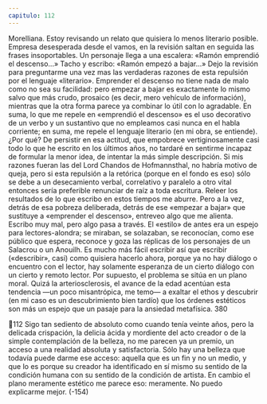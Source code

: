 ```yaml
---
capitulo: 112
---
```


Morelliana.
Estoy revisando un relato que quisiera lo menos literario posible. Empresa
desesperada desde el vamos, en la revisión saltan en seguida las frases
insoportables. Un personaje llega a una escalera: «Ramón emprendió el
descenso...» Tacho y escribo: «Ramón empezó a bajar...» Dejo la revisión para
preguntarme una vez mas las verdaderas razones de esta repulsión por el
lenguaje «literario». Emprender el descenso no tiene nada de malo como no sea su
facilidad: pero empezar a bajar es exactamente lo mismo salvo que más crudo,
prosaico (es decir, mero vehículo de información), mientras que la otra forma
parece ya combinar lo útil con lo agradable. En suma, lo que me repele en
«emprendió el descenso» es el uso decorativo de un verbo y un sustantivo que
no empleamos casi nunca en el habla corriente; en suma, me repele el lenguaje
literario (en mi obra, se entiende). ¿Por qué?
De persistir en esa actitud, que empobrece vertiginosamente casi todo lo que
he escrito en los últimos años, no tardaré en sentirme incapaz de formular la
menor idea, de intentar la más simple descripción. Si mis razones fueran las del
Lord Chandos de Hofmannsthal, no habría motivo de queja, pero si esta
repulsión a la retórica (porque en el fondo es eso) sólo se debe a un desecamiento
verbal, correlativo y paralelo a otro vital entonces sería preferible renunciar de
raíz a toda escritura. Releer los resultados de lo que escribo en estos tiempos me
aburre. Pero a la vez, detrás de esa pobreza deliberada, detrás de ese «empezar a
bajar» que sustituye a «emprender el descenso», entreveo algo que me alienta.
Escribo muy mal, pero algo pasa a través. El «estilo» de antes era un espejo para
lectores-alondra; se miraban, se solazaban, se reconocían, como ese público que
espera, reconoce y goza las réplicas de los personajes de un Salacrou o un
Anouilh. Es mucho más fácil escribir así que escribir («describir», casi) como
quisiera hacerlo ahora, porque ya no hay diálogo o encuentro con el lector, hay
solamente esperanza de un cierto diálogo con un cierto y remoto lector. Por
supuesto, el problema se sitúa en un plano moral. Quizá la arteriosclerosis, el
avance de la edad acentúan esta tendencia —un poco misantrópica, me temo— a
exaltar el ethos y descubrir (en mi caso es un descubrimiento bien tardío) que los
órdenes estéticos son más un espejo que un pasaje para la ansiedad metafísica.
380

112
Sigo tan sediento de absoluto como cuando tenía veinte años, pero la delicada
crispación, la delicia ácida y mordiente del acto creador o de la simple
contemplación de la belleza, no me parecen ya un premio, un acceso a una
realidad absoluta y satisfactoria. Sólo hay una belleza que todavía puede darme
ese acceso: aquella que es un fin y no un medio, y que lo es porque su creador ha
identificado en sí mismo su sentido de la condición humana con su sentido de la
condición de artista. En cambio el plano meramente estético me parece eso:
meramente. No puedo explicarme mejor.
(-154)
